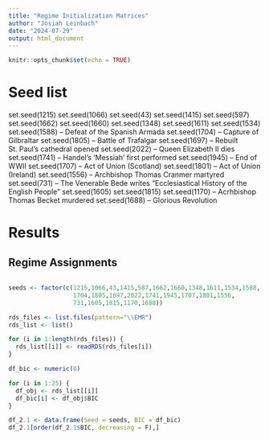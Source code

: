 ---
title: "Regime Initialization Matrices"
author: "Josiah Leinbach"
date: "2024-07-29"
output: html_document
---

```{r setup, include=FALSE}
knitr::opts_chunk$set(echo = TRUE)
```

# Seed list
set.seed(1215)
set.seed(1066)
set.seed(43)
set.seed(1415)
set.seed(597)
set.seed(1662)
set.seed(1660)
set.seed(1348)
set.seed(1611)
set.seed(1534)
set.seed(1588) -- Defeat of the Spanish Armada
set.seed(1704) -- Capture of Gilbraltar
set.seed(1805) -- Battle of Trafalgar
set.seed(1697) -- Rebuilt St. Paul's cathedral opened 
set.seed(2022) -- Queen Elizabeth II dies
set.seed(1741) -- Handel's 'Messiah' first performed
set.seed(1945) -- End of WWII
set.seed(1707) -- Act of Union (Scotland)
set.seed(1801) -- Act of Union (Ireland)
set.seed(1556) -- Archbishop Thomas Cranmer martyred
set.seed(731) -- The Venerable Bede writes "Ecclesiastical History of the English People"
set.seed(1605)
set.seed(1815)
set.seed(1170) -- Acrhbishop Thomas Becket murdered
set.seed(1688) -- Glorious Revolution

# Results
## Regime Assignments
```{r}

```

```{r}
seeds <- factor(c(1215,1066,43,1415,587,1662,1660,1348,1611,1534,1588,
                  1704,1805,1697,2022,1741,1945,1707,1801,1556,
                  731,1605,1815,1170,1688))

rds_files <- list.files(pattern="\\EMR")
rds_list <- list()

for (i in 1:length(rds_files)) {
  rds_list[[i]] <- readRDS(rds_files[i])
}

df_bic <- numeric(0)

for (i in 1:25) {
  df_obj <- rds_list[[i]]
  df_bic[i] <- df_obj$BIC
}

df_2.1 <- data.frame(Seed = seeds, BIC = df_bic)
df_2.1[order(df_2.1$BIC, decreasing = F),]
```

